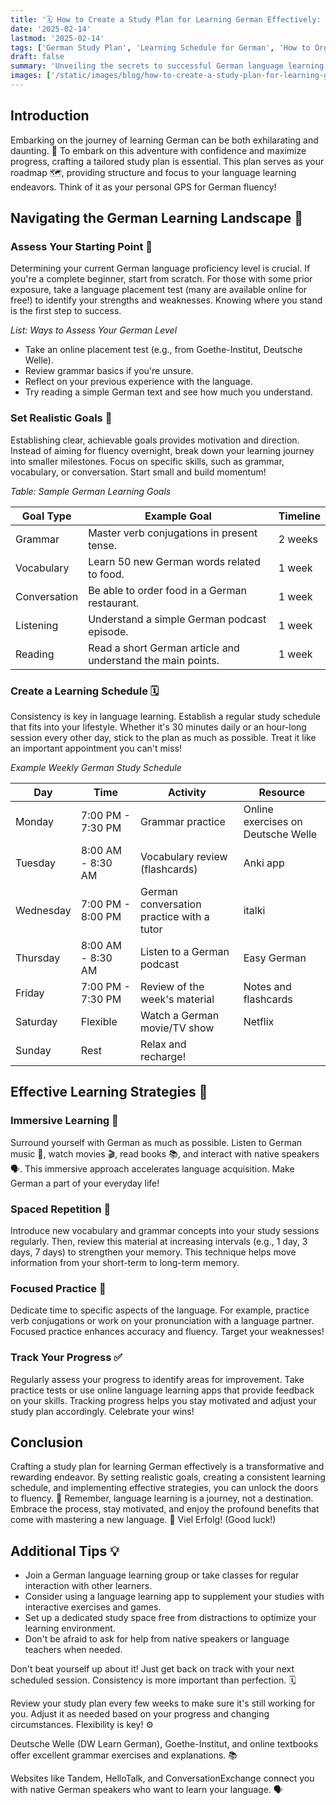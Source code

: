 ```yaml
---
title: '🗓️ How to Create a Study Plan for Learning German Effectively: Your Roadmap to Fluency 🇩🇪'
date: '2025-02-14'
lastmod: '2025-02-14'
tags: ['German Study Plan', 'Learning Schedule for German', 'How to Organize Language Studies', 'German Learning Strategies', 'Effective Language Learning']
draft: false
summary: 'Unveiling the secrets to successful German language learning. Discover the art of crafting a personalized study plan that will guide you towards fluency with ease and efficiency. 🚀 Get organized and start learning!'
images: ['/static/images/blog/how-to-create-a-study-plan-for-learning-german-effectively-1.webp']
---
```


## Introduction

Embarking on the journey of learning German can be both exhilarating and daunting. 🤩 To embark on this adventure with confidence and maximize progress, crafting a tailored study plan is essential. This plan serves as your roadmap 🗺️, providing structure and focus to your language learning endeavors. Think of it as your personal GPS for German fluency!

## Navigating the German Learning Landscape 🧭

### Assess Your Starting Point 📍

Determining your current German language proficiency level is crucial. If you're a complete beginner, start from scratch. For those with some prior exposure, take a language placement test (many are available online for free!) to identify your strengths and weaknesses. Knowing where you stand is the first step to success.

_List: Ways to Assess Your German Level_

- Take an online placement test (e.g., from Goethe-Institut, Deutsche Welle).
- Review grammar basics if you're unsure.
- Reflect on your previous experience with the language.
- Try reading a simple German text and see how much you understand.

### Set Realistic Goals 🎯

Establishing clear, achievable goals provides motivation and direction. Instead of aiming for fluency overnight, break down your learning journey into smaller milestones. Focus on specific skills, such as grammar, vocabulary, or conversation. Start small and build momentum!

_Table: Sample German Learning Goals_

| Goal Type    | Example Goal                                                | Timeline |
| ------------ | ----------------------------------------------------------- | -------- |
| Grammar      | Master verb conjugations in present tense.                  | 2 weeks  |
| Vocabulary   | Learn 50 new German words related to food.                  | 1 week   |
| Conversation | Be able to order food in a German restaurant.               | 1 week   |
| Listening    | Understand a simple German podcast episode.                 | 1 week   |
| Reading      | Read a short German article and understand the main points. | 1 week   |

### Create a Learning Schedule 🗓️

Consistency is key in language learning. Establish a regular study schedule that fits into your lifestyle. Whether it's 30 minutes daily or an hour-long session every other day, stick to the plan as much as possible. Treat it like an important appointment you can't miss!

_Example Weekly German Study Schedule_

| Day       | Time              | Activity                                  | Resource                           |
| --------- | ----------------- | ----------------------------------------- | ---------------------------------- |
| Monday    | 7:00 PM - 7:30 PM | Grammar practice                          | Online exercises on Deutsche Welle |
| Tuesday   | 8:00 AM - 8:30 AM | Vocabulary review (flashcards)            | Anki app                           |
| Wednesday | 7:00 PM - 8:00 PM | German conversation practice with a tutor | italki                             |
| Thursday  | 8:00 AM - 8:30 AM | Listen to a German podcast                | Easy German                        |
| Friday    | 7:00 PM - 7:30 PM | Review of the week's material             | Notes and flashcards               |
| Saturday  | Flexible          | Watch a German movie/TV show              | Netflix                            |
| Sunday    | Rest              | Relax and recharge!                       |                                    |

## Effective Learning Strategies 🚀

### Immersive Learning 🌊

Surround yourself with German as much as possible. Listen to German music 🎵, watch movies 🎬, read books 📚, and interact with native speakers 🗣️. This immersive approach accelerates language acquisition. Make German a part of your everyday life!

### Spaced Repetition 🧠

Introduce new vocabulary and grammar concepts into your study sessions regularly. Then, review this material at increasing intervals (e.g., 1 day, 3 days, 7 days) to strengthen your memory. This technique helps move information from your short-term to long-term memory.

### Focused Practice 💪

Dedicate time to specific aspects of the language. For example, practice verb conjugations or work on your pronunciation with a language partner. Focused practice enhances accuracy and fluency. Target your weaknesses!

### Track Your Progress ✅

Regularly assess your progress to identify areas for improvement. Take practice tests or use online language learning apps that provide feedback on your skills. Tracking progress helps you stay motivated and adjust your study plan accordingly. Celebrate your wins!

## Conclusion

Crafting a study plan for learning German effectively is a transformative and rewarding endeavor. By setting realistic goals, creating a consistent learning schedule, and implementing effective strategies, you can unlock the doors to fluency. 🎉 Remember, language learning is a journey, not a destination. Embrace the process, stay motivated, and enjoy the profound benefits that come with mastering a new language. 🥳 Viel Erfolg! (Good luck!)

## Additional Tips 💡

- Join a German language learning group or take classes for regular interaction with other learners.
- Consider using a language learning app to supplement your studies with interactive exercises and games.
- Set up a dedicated study space free from distractions to optimize your learning environment.
- Don't be afraid to ask for help from native speakers or language teachers when needed.

<FAQ question="What if I miss a study session?">Don't beat yourself up about it! Just get back on track with your next scheduled session. Consistency is more important than perfection. 🗓️</FAQ>

<FAQ question="How often should I review my study plan?">Review your study plan every few weeks to make sure it's still working for you. Adjust it as needed based on your progress and changing circumstances. Flexibility is key! ⚙️</FAQ>

<FAQ question="What are some good resources for German grammar practice?">Deutsche Welle (DW Learn German), Goethe-Institut, and online textbooks offer excellent grammar exercises and explanations. 📚</FAQ>

<FAQ question="How can I find a language partner for conversation practice?">Websites like Tandem, HelloTalk, and ConversationExchange connect you with native German speakers who want to learn your language. 🗣️</FAQ>
